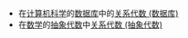 {{disambig|Cat=四字作品消歧义}}
*在[[计算机科学|计算机科学]]的[[数据库|数据库]]中的[[关系代数_(数据库)|关系代数 (数据库)]]
*在[[数学|数学]]的[[抽象代数|抽象代数]]中[[关系代数_(抽象代数)|关系代数 (抽象代数)]]